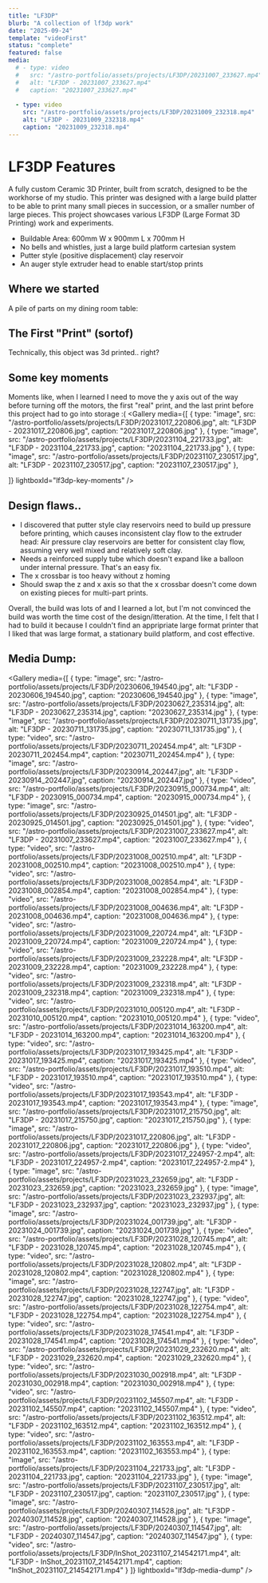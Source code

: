 ```yaml
---
title: "LF3DP"
blurb: "A collection of lf3dp work"
date: "2025-09-24"
template: "videoFirst"
status: "complete"
featured: false
media:
  # - type: video
  #   src: "/astro-portfolio/assets/projects/LF3DP/20231007_233627.mp4"
  #   alt: "LF3DP - 20231007_233627.mp4"
  #   caption: "20231007_233627.mp4"
  
  - type: video
    src: "/astro-portfolio/assets/projects/LF3DP/20231009_232318.mp4"
    alt: "LF3DP - 20231009_232318.mp4"
    caption: "20231009_232318.mp4"
---
```



# LF3DP Features

A fully custom Ceramic 3D Printer, built from scratch, designed to be the workhorse of my studio. This printer was designed with a large build platter to be able to print many small pieces in succession, or a smaller number of large pieces. This project showcases various LF3DP (Large Format 3D Printing) work and experiments.

 - Buildable Area: 600mm W x 900mm L x 700mm H
 - No bells and whistles, just a large build platform cartesian system
 - Putter style (positive displacement) clay reservoir
 - An auger style extruder head to enable start/stop prints


## Where we started

A pile of parts on my dining room table:

<CenteredImage src="/astro-portfolio/assets/projects/LF3DP/20230606_194540.jpg" alt="Technical LF3DP result" lightboxId="lf3dp-where-started" />





## The First "Print" (sortof)

Technically, this object was 3d printed.. right? 
<CenteredImage src="/astro-portfolio/assets/projects/LF3DP/20231014_163200.mp4" alt="Early LF3DP experiment" lightboxId="lf3dp-first-print" />


## Some key moments
Moments like, when I learned I need to move the y axis out of the way before turning off the motors, the first "real" print, and the last print before this project had to go into storage :(
<Gallery media={[
  { type: "image", src: "/astro-portfolio/assets/projects/LF3DP/20231017_220806.jpg", alt: "LF3DP - 20231017_220806.jpg", caption: "20231017_220806.jpg" },
  { type: "image", src: "/astro-portfolio/assets/projects/LF3DP/20231104_221733.jpg", alt: "LF3DP - 20231104_221733.jpg", caption: "20231104_221733.jpg" },
  { type: "image", src: "/astro-portfolio/assets/projects/LF3DP/20231107_230517.jpg", alt: "LF3DP - 20231107_230517.jpg", caption: "20231107_230517.jpg" },

]} lightboxId="lf3dp-key-moments" />

## Design flaws..

 - I discovered that putter style clay reservoirs need to build up pressure before printing, which causes inconsistent clay flow to the extruder head: Air pressure clay reservoirs are better for consistent clay flow, assuming very well mixed and relatively soft clay.
 - Needs a reinforced supply tube which doesn't expand like a balloon under internal pressure. That's an easy fix. 
 - The x crossbar is too heavy without z homing
 - Should swap the z and x axis so that the x crossbar doesn't come down on existing pieces for multi-part prints. 

Overall, the build was lots of and I learned a lot, but I'm not convinced the build was worth the time cost of the design/itteration. At the time, I felt that I had to build it because I couldn't find an appripriate large format printer that I liked that was large format, a stationary build platform, and cost effective. 

## Media Dump:

<Gallery media={[
  { type: "image", src: "/astro-portfolio/assets/projects/LF3DP/20230606_194540.jpg", alt: "LF3DP - 20230606_194540.jpg", caption: "20230606_194540.jpg" },
  { type: "image", src: "/astro-portfolio/assets/projects/LF3DP/20230627_235314.jpg", alt: "LF3DP - 20230627_235314.jpg", caption: "20230627_235314.jpg" },
  { type: "image", src: "/astro-portfolio/assets/projects/LF3DP/20230711_131735.jpg", alt: "LF3DP - 20230711_131735.jpg", caption: "20230711_131735.jpg" },
  { type: "video", src: "/astro-portfolio/assets/projects/LF3DP/20230711_202454.mp4", alt: "LF3DP - 20230711_202454.mp4", caption: "20230711_202454.mp4" },
  { type: "image", src: "/astro-portfolio/assets/projects/LF3DP/20230914_202447.jpg", alt: "LF3DP - 20230914_202447.jpg", caption: "20230914_202447.jpg" },
  { type: "video", src: "/astro-portfolio/assets/projects/LF3DP/20230915_000734.mp4", alt: "LF3DP - 20230915_000734.mp4", caption: "20230915_000734.mp4" },
  { type: "image", src: "/astro-portfolio/assets/projects/LF3DP/20230925_014501.jpg", alt: "LF3DP - 20230925_014501.jpg", caption: "20230925_014501.jpg" },
  { type: "video", src: "/astro-portfolio/assets/projects/LF3DP/20231007_233627.mp4", alt: "LF3DP - 20231007_233627.mp4", caption: "20231007_233627.mp4" },
  { type: "video", src: "/astro-portfolio/assets/projects/LF3DP/20231008_002510.mp4", alt: "LF3DP - 20231008_002510.mp4", caption: "20231008_002510.mp4" },
  { type: "video", src: "/astro-portfolio/assets/projects/LF3DP/20231008_002854.mp4", alt: "LF3DP - 20231008_002854.mp4", caption: "20231008_002854.mp4" },
  { type: "video", src: "/astro-portfolio/assets/projects/LF3DP/20231008_004636.mp4", alt: "LF3DP - 20231008_004636.mp4", caption: "20231008_004636.mp4" },
  { type: "video", src: "/astro-portfolio/assets/projects/LF3DP/20231009_220724.mp4", alt: "LF3DP - 20231009_220724.mp4", caption: "20231009_220724.mp4" },
  { type: "video", src: "/astro-portfolio/assets/projects/LF3DP/20231009_232228.mp4", alt: "LF3DP - 20231009_232228.mp4", caption: "20231009_232228.mp4" },
  { type: "video", src: "/astro-portfolio/assets/projects/LF3DP/20231009_232318.mp4", alt: "LF3DP - 20231009_232318.mp4", caption: "20231009_232318.mp4" },
  { type: "video", src: "/astro-portfolio/assets/projects/LF3DP/20231010_005120.mp4", alt: "LF3DP - 20231010_005120.mp4", caption: "20231010_005120.mp4" },
  { type: "video", src: "/astro-portfolio/assets/projects/LF3DP/20231014_163200.mp4", alt: "LF3DP - 20231014_163200.mp4", caption: "20231014_163200.mp4" },
  { type: "video", src: "/astro-portfolio/assets/projects/LF3DP/20231017_193425.mp4", alt: "LF3DP - 20231017_193425.mp4", caption: "20231017_193425.mp4" },
  { type: "video", src: "/astro-portfolio/assets/projects/LF3DP/20231017_193510.mp4", alt: "LF3DP - 20231017_193510.mp4", caption: "20231017_193510.mp4" },
  { type: "video", src: "/astro-portfolio/assets/projects/LF3DP/20231017_193543.mp4", alt: "LF3DP - 20231017_193543.mp4", caption: "20231017_193543.mp4" },
  { type: "image", src: "/astro-portfolio/assets/projects/LF3DP/20231017_215750.jpg", alt: "LF3DP - 20231017_215750.jpg", caption: "20231017_215750.jpg" },
  { type: "image", src: "/astro-portfolio/assets/projects/LF3DP/20231017_220806.jpg", alt: "LF3DP - 20231017_220806.jpg", caption: "20231017_220806.jpg" },
  { type: "video", src: "/astro-portfolio/assets/projects/LF3DP/20231017_224957-2.mp4", alt: "LF3DP - 20231017_224957-2.mp4", caption: "20231017_224957-2.mp4" },
  { type: "image", src: "/astro-portfolio/assets/projects/LF3DP/20231023_232659.jpg", alt: "LF3DP - 20231023_232659.jpg", caption: "20231023_232659.jpg" },
  { type: "image", src: "/astro-portfolio/assets/projects/LF3DP/20231023_232937.jpg", alt: "LF3DP - 20231023_232937.jpg", caption: "20231023_232937.jpg" },
  { type: "image", src: "/astro-portfolio/assets/projects/LF3DP/20231024_001739.jpg", alt: "LF3DP - 20231024_001739.jpg", caption: "20231024_001739.jpg" },
  { type: "video", src: "/astro-portfolio/assets/projects/LF3DP/20231028_120745.mp4", alt: "LF3DP - 20231028_120745.mp4", caption: "20231028_120745.mp4" },
  { type: "video", src: "/astro-portfolio/assets/projects/LF3DP/20231028_120802.mp4", alt: "LF3DP - 20231028_120802.mp4", caption: "20231028_120802.mp4" },
  { type: "image", src: "/astro-portfolio/assets/projects/LF3DP/20231028_122747.jpg", alt: "LF3DP - 20231028_122747.jpg", caption: "20231028_122747.jpg" },
  { type: "video", src: "/astro-portfolio/assets/projects/LF3DP/20231028_122754.mp4", alt: "LF3DP - 20231028_122754.mp4", caption: "20231028_122754.mp4" },
  { type: "video", src: "/astro-portfolio/assets/projects/LF3DP/20231028_174541.mp4", alt: "LF3DP - 20231028_174541.mp4", caption: "20231028_174541.mp4" },
  { type: "video", src: "/astro-portfolio/assets/projects/LF3DP/20231029_232620.mp4", alt: "LF3DP - 20231029_232620.mp4", caption: "20231029_232620.mp4" },
  { type: "video", src: "/astro-portfolio/assets/projects/LF3DP/20231030_002918.mp4", alt: "LF3DP - 20231030_002918.mp4", caption: "20231030_002918.mp4" },
  { type: "video", src: "/astro-portfolio/assets/projects/LF3DP/20231102_145507.mp4", alt: "LF3DP - 20231102_145507.mp4", caption: "20231102_145507.mp4" },
  { type: "video", src: "/astro-portfolio/assets/projects/LF3DP/20231102_163512.mp4", alt: "LF3DP - 20231102_163512.mp4", caption: "20231102_163512.mp4" },
  { type: "video", src: "/astro-portfolio/assets/projects/LF3DP/20231102_163553.mp4", alt: "LF3DP - 20231102_163553.mp4", caption: "20231102_163553.mp4" },
  { type: "image", src: "/astro-portfolio/assets/projects/LF3DP/20231104_221733.jpg", alt: "LF3DP - 20231104_221733.jpg", caption: "20231104_221733.jpg" },
  { type: "image", src: "/astro-portfolio/assets/projects/LF3DP/20231107_230517.jpg", alt: "LF3DP - 20231107_230517.jpg", caption: "20231107_230517.jpg" },
  { type: "image", src: "/astro-portfolio/assets/projects/LF3DP/20240307_114528.jpg", alt: "LF3DP - 20240307_114528.jpg", caption: "20240307_114528.jpg" },
  { type: "image", src: "/astro-portfolio/assets/projects/LF3DP/20240307_114547.jpg", alt: "LF3DP - 20240307_114547.jpg", caption: "20240307_114547.jpg" },
  { type: "video", src: "/astro-portfolio/assets/projects/LF3DP/InShot_20231107_214542171.mp4", alt: "LF3DP - InShot_20231107_214542171.mp4", caption: "InShot_20231107_214542171.mp4" }
]} lightboxId="lf3dp-media-dump" />